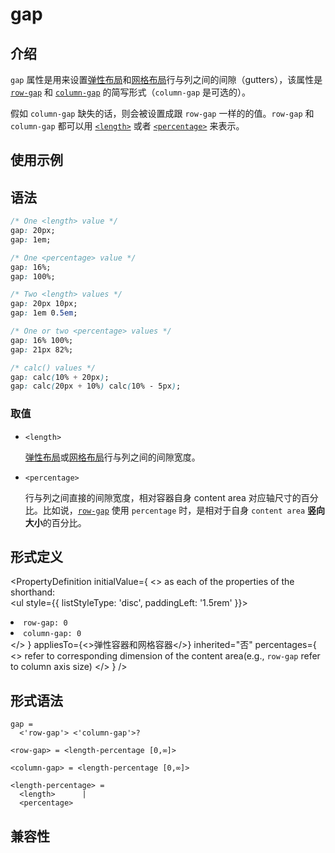 # gap

## 介绍

`gap` 属性是用来设置[弹性布局](/guide/ui/layout/flexible-box-layout.mdx)和[网格布局](/guide/ui/layout/grid-layout.mdx)行与列之间的间隙（gutters），该属性是 [`row-gap`](./row-gap.mdx) 和 [`column-gap`](./column-gap.mdx) 的简写形式（`column-gap` 是可选的）。

假如 `column-gap` 缺失的话，则会被设置成跟 `row-gap` 一样的的值。`row-gap` 和 `column-gap` 都可以用 [`<length>`](/api/css/data-type/length.mdx) 或者 [`<percentage>`](/api/css/data-type/percentage.mdx) 来表示。

## 使用示例


<Go
  example="css-api"
  defaultFile="src/gap/App.tsx"
  img="https://lf-lynx.tiktok-cdns.com/obj/lynx-artifacts-oss-sg/lynx-website/assets/doc/css/gap.png"
  defaultEntryFile="dist/gap.lynx.bundle"
  entry="src/gap"
/>

## 语法

```css
/* One <length> value */
gap: 20px;
gap: 1em;

/* One <percentage> value */
gap: 16%;
gap: 100%;

/* Two <length> values */
gap: 20px 10px;
gap: 1em 0.5em;

/* One or two <percentage> values */
gap: 16% 100%;
gap: 21px 82%;

/* calc() values */
gap: calc(10% + 20px);
gap: calc(20px + 10%) calc(10% - 5px);
```

### 取值

- `<length>`

  [弹性布局](/guide/ui/layout/flexible-box-layout.mdx)或[网格布局](/guide/ui/layout/grid-layout.mdx)行与列之间的间隙宽度。

- `<percentage>`

  行与列之间直接的间隙宽度，相对容器自身 content area 对应轴尺寸的百分比。比如说，[`row-gap`](./row-gap.mdx) 使用 `percentage` 时，是相对于自身 `content area` **竖向大小**的百分比。

## 形式定义


<PropertyDefinition
  initialValue={
    <>
      as each of the properties of the shorthand: <br />
      <ul style={{ listStyleType: 'disc', paddingLeft: '1.5rem' }}>
        <li>
          <code>row-gap: 0</code>
        </li>
        <li>
          <code>column-gap: 0</code>
        </li>
      </ul>
    </>
  }
  appliesTo={<>弹性容器和网格容器</>}
  inherited="否"
  percentages={
    <>
      refer to corresponding dimension of the content area(e.g.,
      <code>row-gap</code> refer to column axis size)
    </>
  }
/>

## 形式语法

```
gap =
  <'row-gap'> <'column-gap'>?

<row-gap> = <length-percentage [0,∞]>

<column-gap> = <length-percentage [0,∞]>

<length-percentage> =
  <length>      |
  <percentage>
```

## 兼容性


<LegacyCompatTable metadata="css/properties/gap" />
